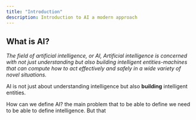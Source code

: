 ```yaml
---
title: "Introduction"
description: Introduction to AI a modern approach
---
```


## What is AI?

*The field of artificial intelligence, or AI, Artificial intelligence is concerned with not just understanding but also building intelligent entities-machines that can compute how to act effectively and safely in a wide variety of novel situations.*


AI is not just about understanding intelligence but also **building** intelligent entities.

How can we define AI? the main problem that to be able to define we need to be able to define intelligence. But that

